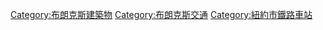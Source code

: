 [[Category:布朗克斯建築物|Category:布朗克斯建築物]]
[[Category:布朗克斯交通|Category:布朗克斯交通]]
[[Category:紐約市鐵路車站|Category:紐約市鐵路車站]]